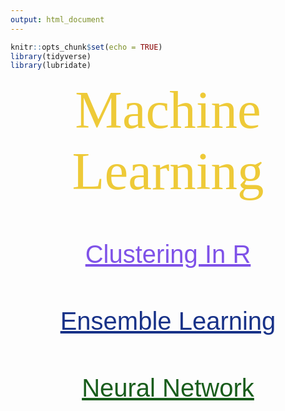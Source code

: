 ```yaml
---
output: html_document
---
```


```r
knitr::opts_chunk$set(echo = TRUE)
library(tidyverse)
library(lubridate)
```

<p id="title">Machine Learning</p>

<br><br>

<p id="method"><a id="method" class="method" href="cluster.html" target="_blank" >Clustering In R</a></p>

<br><br>

<p id="method"><a id="method" class="ensemble" href="ensemble_summary.html" target="_blank" >Ensemble Learning</a></p>

<br><br>

<p id="method"><a id="method" class="neural" href="neural.html" target="_blank" >Neural Network</a></p>



<style>
@import url('https://fonts.googleapis.com/css?family=Bitter');
@import url('https://fonts.googleapis.com/css?family=Quicksand');
#title{
margin: auto;
text-align: center;
font-size: 85px;
color: #EECA38;
font-family: 'Bitter', serif;
}
#method{
margin: auto;
text-align: center;
font-size: 40px;
font-family: 'Quicksand', sans-serif;
}
.method{
color: #7F52E8;
}
.ensemble{
color: #183288;
}
.neural{
color: #195D1C;
}
</style>

